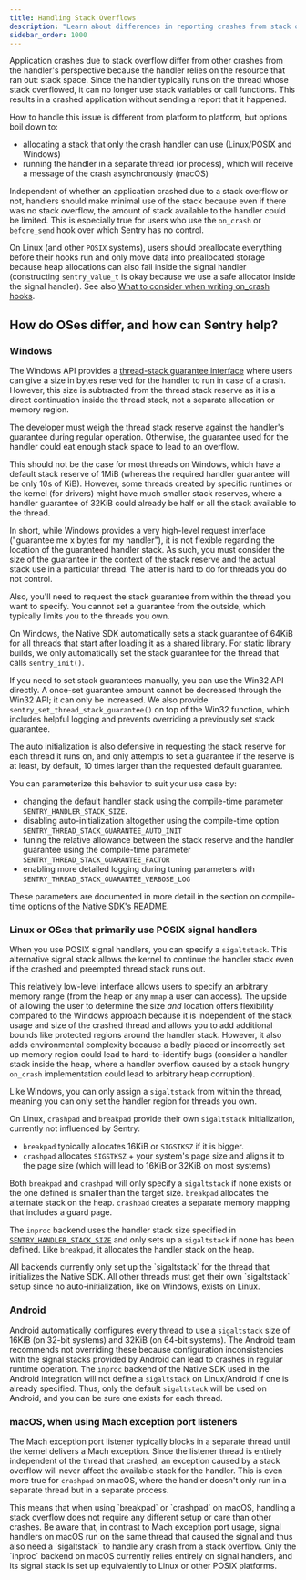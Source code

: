 ```yaml
---
title: Handling Stack Overflows
description: "Learn about differences in reporting crashes from stack overflows across platforms, and how Sentry can help."
sidebar_order: 1000
---
```

Application crashes due to stack overflow differ from other crashes from the handler's perspective because the handler
relies on the resource that ran out: stack space. Since the handler typically runs on the thread whose stack overflowed,
it can no longer use stack variables or call functions. This results in a crashed application without sending a report that 
it happened.

How to handle this issue is different from platform to platform, but options boil down to:

* allocating a stack that only the crash handler can use (Linux/POSIX and Windows)
* running the handler in a separate thread (or process), which will receive a message of the crash asynchronously (macOS)

Independent of whether an application crashed due to a stack overflow or not, handlers should make minimal use of the
stack because even if there was no stack overflow, the amount of stack available to the handler could be limited. This is
especially true for users who use the `on_crash` or `before_send` hook over which Sentry has no control.

On Linux (and other `POSIX` systems), users should preallocate everything before their hooks run and only move data into
preallocated storage because heap allocations can also fail inside the signal handler (constructing `sentry_value_t` is
okay because we use a safe allocator inside the signal handler). See also
[What to consider when writing on_crash hooks](https://docs.sentry.io/platforms/native/advanced-usage/signal-handling/#what-to-consider-when-writing-on_crash-hooks).

## How do OSes differ, and how can Sentry help?

### Windows

The Windows API provides a [thread-stack guarantee interface](https://learn.microsoft.com/en-us/windows/win32/api/processthreadsapi/nf-processthreadsapi-setthreadstackguarantee) 
where users can give a size in bytes reserved for the handler to run in case of a crash. However, this size is subtracted
from the thread stack reserve as it is a direct continuation inside the thread stack, not a separate allocation or 
memory region.

The developer must weigh the thread stack reserve against the handler's guarantee during regular operation.
Otherwise, the guarantee used for the handler could eat enough stack space to lead to an overflow.

This should not be the case for most threads on Windows, which have a default stack reserve of 1MiB (whereas the
required handler guarantee will be only 10s of KiB). However, some threads created by specific runtimes or the kernel
(for drivers) might have much smaller stack reserves, where a handler guarantee of 32KiB could already be half or all
the stack available to the thread.

In short, while Windows provides a very high-level request interface ("guarantee me x bytes for my handler"), it is not
flexible regarding the location of the guaranteed handler stack. As such, you must consider the size of the guarantee in
the context of the stack reserve and the actual stack use in a particular thread. The latter is hard to do for threads
you do not control.

Also, you'll need to request the stack guarantee from within the thread you want to specify. You cannot set a
guarantee from the outside, which typically limits you to the threads you own.

On Windows, the Native SDK automatically sets a stack guarantee of 64KiB for all threads that start after loading it as
a shared library. For static library builds, we only automatically set the stack guarantee for the thread that calls
`sentry_init()`.

If you need to set stack guarantees manually, you can use the Win32 API directly. A once-set guarantee amount cannot be 
decreased through the Win32 API; it can only be increased. We also provide `sentry_set_thread_stack_guarantee()` on top 
of the Win32 function, which includes helpful logging and prevents overriding a previously set stack guarantee. 

The auto initialization is also defensive in requesting the stack reserve for each thread it runs on, and only attempts 
to set a guarantee if the reserve is at least, by default, 10 times larger than the requested default guarantee.

You can parameterize this behavior to suit your use case by:

* changing the default handler stack using the compile-time parameter `SENTRY_HANDLER_STACK_SIZE`. 
* disabling auto-initialization altogether using the compile-time option `SENTRY_THREAD_STACK_GUARANTEE_AUTO_INIT`
* tuning the relative allowance between the stack reserve and the handler guarantee using the compile-time parameter `SENTRY_THREAD_STACK_GUARANTEE_FACTOR`
* enabling more detailed logging during tuning parameters with `SENTRY_THREAD_STACK_GUARANTEE_VERBOSE_LOG`

These parameters are documented in more detail in the section on compile-time options of
[the Native SDK's README](https://github.com/getsentry/sentry-native?tab=readme-ov-file#compile-time-options).

### Linux or OSes that primarily use POSIX signal handlers

When you use POSIX signal handlers, you can specify a `sigaltstack`. This alternative signal stack allows the kernel to
continue the handler stack even if the crashed and preempted thread stack runs out.

This relatively low-level interface allows users to specify an arbitrary memory range (from the heap or any `mmap` a
user can access). The upside of allowing the user to determine the size _and_ location offers flexibility compared to
the Windows approach because it is independent of the stack usage and size of the crashed thread and allows you to add
additional bounds like protected regions around the handler stack. However, it also adds environmental complexity because
a badly placed or incorrectly set up memory region could lead to hard-to-identify bugs (consider a handler stack inside
the heap, where a handler overflow caused by a stack hungry `on_crash` implementation could lead to arbitrary heap 
corruption).

Like Windows, you can only assign a `sigaltstack` from within the thread, meaning you can only set the handler region
for threads you own.

On Linux, `crashpad` and `breakpad` provide their own `sigaltstack` initialization, currently not influenced by Sentry:

* `breakpad` typically allocates 16KiB or `SIGSTKSZ` if it is bigger.
* `crashpad` allocates `SIGSTKSZ` + your system's page size and aligns it to the page size (which will lead to 16KiB or 
32KiB on most systems)

Both `breakpad` and `crashpad` will only specify a `sigaltstack` if none exists or the one defined is smaller than 
the target size. `breakpad` allocates the alternate stack on the heap. `crashpad` creates a separate memory mapping that
includes a guard page.

The `inproc` backend uses the handler stack size specified in [`SENTRY_HANDLER_STACK_SIZE`](https://github.com/getsentry/sentry-native?tab=readme-ov-file#compile-time-options)
and only sets up a `sigaltstack` if none has been defined. Like `breakpad`, it allocates the handler stack on the heap.

<Alert>
All backends currently only set up the `sigaltstack` for the thread that initializes the Native SDK. All other threads
must get their own `sigaltstack` setup since no auto-initialization, like on Windows, exists on Linux.
</Alert>

### Android

Android automatically configures every thread to use a `sigaltstack` size of 16KiB (on 32-bit systems) and 32KiB (on
64-bit systems). The Android team recommends not overriding these because configuration inconsistencies with the signal
stacks provided by Android can lead to crashes in regular runtime operation. The `inproc` backend of the Native SDK used 
in the Android integration will not define a `sigaltstack` on Linux/Android if one is already specified. Thus, only the 
default `sigaltstack` will be used on Android, and you can be sure one exists for each thread.

### macOS, when using Mach exception port listeners

The Mach exception port listener typically blocks in a separate thread until the kernel delivers a Mach exception. Since
the listener thread is entirely independent of the thread that crashed, an exception caused by a stack overflow will
never affect the available stack for the handler. This is even more true for `crashpad` on macOS, where the handler
doesn't only run in a separate thread but in a separate process.

<Alert>
This means that when using `breakpad` or `crashpad` on macOS, handling a stack overflow does not require any different setup 
or care than other crashes.
</Alert>

<Alert>
Be aware that, in contrast to Mach exception port usage, signal handlers on macOS run on the same thread that caused the
signal and thus also need a `sigaltstack` to handle any crash from a stack overflow. Only the `inproc` backend on macOS
currently relies entirely on signal handlers, and its signal stack is set up equivalently to Linux or other POSIX platforms.
</Alert>
